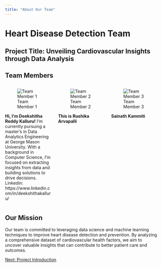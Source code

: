 ```yaml
---
title: "About Our Team"
---
```


# Heart Disease Detection Team

## Project Title: Unveiling Cardiovascular Insights through Data Analysis

## Team Members

:::: {.columns}

::: {.column width="30%"}
![Team Member 1](C:/Users/deeks/AppData/Local/Packages/5319275A.WhatsAppDesktop_cv1g1gvanyjgm/TempState/6855456E2FE46A9D49D3D3AF4F57443D/WhatsApp Image 2024-12-10 at 22.31.45_ac6f9dbe.jpg)

**Hi, I’m Deekshitha Reddy Kalluru!** 
I’m currently pursuing a master’s in Data Analytics Engineering at George Mason University. With a background in Computer Science, I’m focused on extracting insights from data and building solutions to drive decisions.
Linkedin: https://www.linkedin.com/in/deekshithakalluru/
:::

::: {.column width="30%"}
![Team Member 2](C:/Users/deeks/AppData/Local/Packages/5319275A.WhatsAppDesktop_cv1g1gvanyjgm/TempState/2F2B265625D76A6704B08093C652FD79/WhatsApp Image 2024-12-10 at 22.25.39_22db2fa9.jpg)

**This is Rushika Arvapalli** 

:::

::: {.column width="30%"}
![Team Member 3](https://source.unsplash.com/random/300x300?portrait,3)

**Sainath Kammiti**  
:::

::::

## Our Mission

Our team is committed to leveraging data science and machine learning techniques to improve heart disease detection and prevention. By analyzing a comprehensive dataset of cardiovascular health factors, we aim to uncover valuable insights that can contribute to better patient care and outcomes.

[Next: Project Introduction](introduction.qmd){.btn .btn-primary .btn-lg}